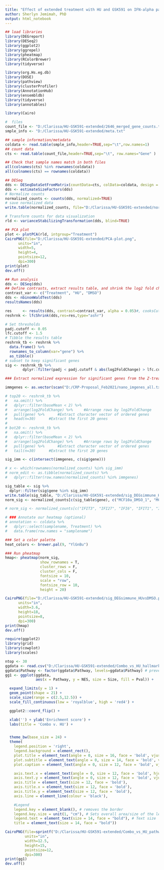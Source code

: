 ```yaml
---
title: "Effect of extended treatment with HU and GSK591 on IFN-alpha pathway in MCF10a cells"
author: Sherlyn Jemimah, PhD
output: html_notebook
---
```



```r
## load libraries
library(DEGreport)
library(DESeq2)
library(ggplot2)
library(ggrepel)
library(pheatmap)
library(RColorBrewer)
library(tidyverse)

library(org.Hs.eg.db)
library(DOSE)
library(pathview)
library(clusterProfiler)
library(AnnotationHub)
library(ensembldb)
library(tidyverse)
library(annotables)

library(Cairo)
```

```r
#  files
count_file <- "D:/Clarissa/HU-GSK591-extended/2646_merged_gene_counts.txt"
smple_info <- "D:/Clarissa/HU-GSK591-extended/meta.txt"

## sample information/metadata
coldata <- read.table(smple_info,header=TRUE,sep="\t",row.names=1)
## count data
cts <- read.table(count_file,header=TRUE,sep="\t", row.names="Gene" )
```

```r
## Check that sample names match in both files
all(colnames(cts) %in% rownames(coldata))
all(colnames(cts) == rownames(coldata))
```
```r
## DESeq
dds <- DESeqDataSetFromMatrix(countData=cts, colData=coldata, design = ~ Treatment)
dds <- estimateSizeFactors(dds)
# Normalize counts
normalized_counts <- counts(dds, normalized=TRUE)
# save normalized data
write.table(normalized_counts, file="D:/Clarissa/HU-GSK591-extended/normdata.txt", sep="\t", quote=F, col.names=NA)
```

```r
# Transform counts for data visualization
rld <- varianceStabilizingTransformation(dds, blind=TRUE)

## PCA plot
plot <- plotPCA(rld, intgroup="Treatment")
CairoPNG(file="D:/Clarissa/HU-GSK591-extended/PCA-plot.png",
      units="in", 
      width=5, 
      height=4, 
      pointsize=12, 
      dpi=300)
print(plot)
dev.off()
```

```r
## Run analysis
dds <- DESeq(dds)
## Define contrasts, extract results table, and shrink the log2 fold changes
contrast_var <- c("Treatment", "HU", "DMSO")
dds <- nbinomWaldTest(dds)
resultsNames(dds)

res     <- results(dds, contrast=contrast_var, alpha = 0.05)#, cooksCutoff=FALSE)
reshrnk <- lfcShrink(dds,res=res,type="ashr")
```

```r
# Set thresholds
padj.cutoff <- 0.05
lfc.cutoff <- 1.5
# Tibble the results table
reshrnk_tb <- reshrnk %>%
  data.frame() %>%
  rownames_to_column(var="gene") %>% 
  as_tibble()
# subset to keep significant genes
sig <- reshrnk_tb %>%
        dplyr::filter(padj < padj.cutoff & abs(log2FoldChange) > lfc.cutoff)
```
 
```r
### Extract normalized expression for significant genes from the Z-treated and control samples, and set the gene column (1) to row names

immgenes <- as.vector(scan("D:/CRP-Proposal_Feb2021/nano_imgenes_all.txt",what=character(),sep="\n"))

# top20 <- reshrnk_tb %>%
#   na.omit() %>%
#   dplyr::filter(baseMean < 2) %>%
#   arrange(log2FoldChange) %>% 	#Arrange rows by log2FoldChange
#   pull(gene) %>% 		#Extract character vector of ordered genes
#   head(n=30) 		#Extract the first 20 genes
# 
# bot20 <- reshrnk_tb %>%
#   na.omit() %>%
#   dplyr::filter(baseMean < 2) %>%
#   arrange(log2FoldChange) %>% 	#Arrange rows by log2FoldChange
#   pull(gene) %>% 		#Extract character vector of ordered genes
#   tail(n=30) 		#Extract the first 20 genes

sig_imm <- c(intersect(immgenes, c(sig$gene)))

# x <- which(rownames(normalized_counts) %in% sig_imm)
# norm_edit <- as.tibble(normalized_counts) %>%
#   dplyr::filter(row.names(normalized_counts) %in% immgenes)

sig_table <- sig %>%
  dplyr::filter(sig$gene %in% sig_imm)
write.table(sig_table, "D:/Clarissa/HU-GSK591-extended/sig_DEGsimmune_HUvsDMSO.txt", sep="\t", row.names = F, quote=F)
norm_sig <- normalized_counts[c(sig_table$gene), c("MCF10a_DMSO_1", "MCF10a_DMSO_2", "MCF10a_HU_1", "MCF10a_HU_2")]

# norm_sig <- normalized_counts[c("IFIT3", "IFI27", "IFI6", "IFIT1", "IFIT2", "ISG15", "OAS3", "IRF7", "OAS2", "SOCS1", "SAMHD1", "OAS1", "ISG20", "IRF1", "OASL", "HLA-F", "IP6K2", "STAT1", "IRF5", "IFNAR1", "IFI35", "STAT2", "IFNAR2"), c("MCF10a_DMSO_1", "MCF10a_DMSO_2", "MCF10a_HU_1", "MCF10a_HU_2")]

# ### Annotate our heatmap (optional)
# annotation <- coldata %>% 
# 	dplyr::select(samplename, Treatment) %>% 
# 	data.frame(row.names = "samplename")

### Set a color palette
heat_colors <- brewer.pal(9, "YlGnBu")

### Run pheatmap
hmap<- pheatmap(norm_sig,
                show_rownames = T,
                cluster_rows = F,
                cluster_cols = F,
                fontsize = 10, 
                scale = "row", 
                fontsize_row = 10, 
                height = 20)

CairoPNG(file="D:/Clarissa/HU-GSK591-extended/sig_DEGsimmune_HUvsDMSO.png",
      units="in", 
      width=3.6, 
      height=18,
      pointsize=8, 
      dpi=300)
print(hmap)
dev.off()

```

```r
require(ggplot2)
library(grid)
library(cowplot)
library(scales)

ntop <- 30
ggdata <- read.csv("D:/Clarissa/HU-GSK591-extended/Combo_vs_HU_hallmark.csv",header = T)
ggdata$Pathway <- factor(ggdata$Pathway, levels=ggdata$Pathway) # prevent ggplot from changing the order of the pathways
gg1 <- ggplot(ggdata,
              aes(x = Pathway, y = NES, size = Size, fill = Pval)) +

  expand_limits(y = 1) +
  geom_point(shape = 21) +
  scale_size(range = c(2.5,12.5)) +
  scale_fill_continuous(low = 'royalblue', high = 'red4') +

  ggplot2::coord_flip() +

  xlab('') + ylab('Enrichment score') +
  labs(title = 'Combo v. HU') +


  theme_bw(base_size = 24) +
  theme(
    legend.position = 'right',
    legend.background = element_rect(),
    plot.title = element_text(angle = 0, size = 16, face = 'bold', vjust = 1),
    plot.subtitle = element_text(angle = 0, size = 14, face = 'bold', vjust = 1),
    plot.caption = element_text(angle = 0, size = 12, face = 'bold', vjust = 1),

    axis.text.x = element_text(angle = 0, size = 12, face = 'bold', hjust = 1.10),
    axis.text.y = element_text(angle = 0, size = 12, face = 'bold', vjust = 0.5),
    axis.title = element_text(size = 12, face = 'bold'),
    axis.title.x = element_text(size = 12, face = 'bold'),
    axis.title.y = element_text(size = 12, face = 'bold'),
    axis.line = element_line(colour = 'black'),

    #Legend
    legend.key = element_blank(), # removes the border
    legend.key.size = unit(1, "cm"), # Sets overall area/size of the legend
    legend.text = element_text(size = 14, face = "bold"), # Text size
    title = element_text(size = 14, face = "bold"))

CairoPNG(file=sprintf("D:/Clarissa/HU-GSK591-extended/Combo_vs_HU_pathways.png"),
         units="in",
         width=12.5,
         height=15,
         pointsize=12,
         dpi=300)
print(gg1)
dev.off()
```
